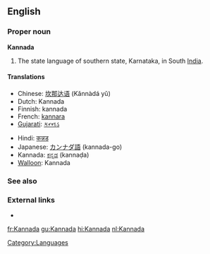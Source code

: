==English==

===Proper noun===
{{wikipedia}}
'''Kannada'''

# The state language of southern state, Karnataka, in South [[India]].

====Translations====
{{top}}
* Chinese: [[坎那达语]] (Kǎnnàdá yǔ)
* Dutch: Kannada
* Finnish: kannada
* French: [[kannara]] {{m}}
* [[Gujarati]]: [[કન્નડ]]
{{mid}}
* Hindi: [[कन्नड]]
* Japanese: [[カンナダ語]] (kannada-go)
* Kannada: [[ಕನ್ನಡ]] (kannaḍa)
* [[Walloon]]: Kannada
{{bottom}}

===See also===
{{interwiktionary|code=kn}}

===External links===
* {{ethnologue|code=kan}}

[[Category:Languages]]

[[fr:Kannada]]
[[gu:Kannada]]
[[hi:Kannada]]
[[nl:Kannada]]